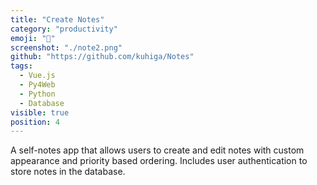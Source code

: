 ```yaml
---
title: "Create Notes"
category: "productivity"
emoji: "📝"
screenshot: "./note2.png"
github: "https://github.com/kuhiga/Notes"
tags:
  - Vue.js
  - Py4Web
  - Python
  - Database
visible: true
position: 4
---
```


A self-notes app that allows users to create and edit notes with custom appearance and priority based ordering. Includes
user authentication to store notes in the database.
